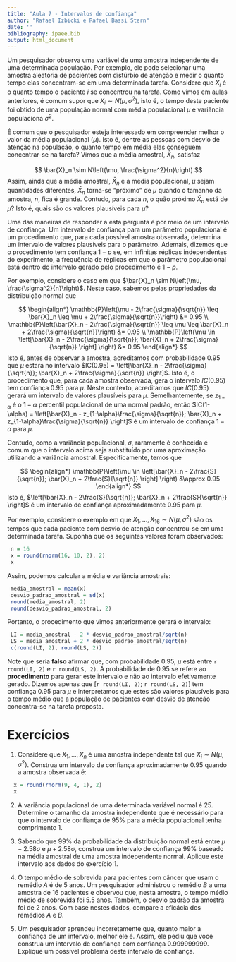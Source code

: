 ```yaml
---
title: "Aula 7 - Intervalos de confiança"
author: "Rafael Izbicki e Rafael Bassi Stern"
date: ''
bibliography: ipaee.bib
output: html_document
---
```


Um pesquisador observa uma variável de uma
amostra independente de
uma determinada população. Por exemplo,
ele pode selecionar uma amostra aleatória
de pacientes com distúrbio de atenção e
medir o quanto tempo elas
concentram-se em uma determinada tarefa.
Considere que $X_i$ é o quanto tempo
o paciente $i$ se concentrou na tarefa.
Como vimos em aulas anteriores,
é comum supor que $X_i \sim N(\mu, \sigma^2)$,
isto é, o tempo deste paciente foi
obtido de uma população normal com
média populacional $\mu$ e
variância populaciona $\sigma^2$.

É comum que o pesquisador esteja interessado em
compreender melhor o valor da média populacional ($\mu$).
Isto é, dentre as pessoas com desvio de atenção
na população, o quanto tempo em média elas
conseguem concentrar-se na tarefa?
Vimos que a média amostral, $\bar{X}_n$, satisfaz

$$ \bar{X}_n \sim N\left(\mu, \frac{\sigma^2}{n}\right) $$
Assim, ainda que a média amostral, $\bar{X}_n$ e
a média populacional, $\mu$ sejam quantidades diferentes,
$\bar{X}_n$ torna-se "próximo" de $\mu$ quando
o tamanho da amostra, $n$, fica é grande.
Contudo, para cada $n$, 
o quão próximo $\bar{X}_n$ está de $\mu$?
Isto é, quais são os valores plausíveis para $\mu$?

Uma das maneiras de responder 
a esta pergunta é por meio de
um intervalo de confiança.
Um intervalo de confiança
para um parâmetro populacional é
um procedimento que,
para cada possível amostra observada,
determina um intervalo de valores
plausíveis para o parâmetro.
Ademais, dizemos que o procedimento tem
confiança $1-p$ se,
em infinitas réplicas independentes do experimento,
a frequência de réplicas em que
o parâmetro populacional está
dentro do intervalo gerado
pelo procedimento é $1-p$.

Por exemplo, considere o caso em que
$\bar{X}_n \sim N\left(\mu, \frac{\sigma^2}{n}\right)$.
Neste caso, sabemos pelas propriedades
da distribuição normal que

$$
\begin{align*}
 \mathbb{P}\left(\mu - 2\frac{\sigma}{\sqrt{n}} 
 \leq \bar{X}_n \leq \mu + 2\frac{\sigma}{\sqrt{n}}\right) &= 0.95 \\
 \mathbb{P}\left(\bar{X}_n - 2\frac{\sigma}{\sqrt{n}} 
 \leq \mu \leq \bar{X}_n + 2\frac{\sigma}{\sqrt{n}}\right) &= 0.95 \\
 \mathbb{P}\left(\mu \in 
 \left[\bar{X}_n - 2\frac{\sigma}{\sqrt{n}}; \bar{X}_n + 2\frac{\sigma}{\sqrt{n}} \right] \right) &= 0.95
\end{align*}
$$
Isto é, antes de observar a amostra,
acreditamos com probabilidade 0.95 que
$\mu$ estará no intervalo 
$IC(0.95) = \left[\bar{X}_n - 2\frac{\sigma}{\sqrt{n}}; \bar{X}_n + 2\frac{\sigma}{\sqrt{n}} \right]$.
Isto é, o procedimento que, para cada amostra observada, gera o intervalo 
$IC(0.95)$ tem confiança $0.95$ para $\mu$.
Neste contexto, acreditamos que 
$IC(0.95)$ gerará um intervalo de valores plausíveis para $\mu$.
Semelhantemente, se $z_{1-\alpha}$ é o $1-\alpha$ percentil
populacional de uma normal padrão, então
$IC(1-\alpha) = \left[\bar{X}_n - z_{1-\alpha}\frac{\sigma}{\sqrt{n}}; \bar{X}_n + z_{1-\alpha}\frac{\sigma}{\sqrt{n}} \right]$ é
um intervalo de confiança $1-\alpha$ para $\mu$.

Contudo, como a variância populacional, $\sigma$, 
raramente é conhecida é comum que o intervalo acima
seja substituído por uma aproximação
utilizando a variância amostral. 
Especificamente, temos que

$$
 \begin{align*}
  \mathbb{P}\left(\mu \in 
 \left[\bar{X}_n - 2\frac{S}{\sqrt{n}}; \bar{X}_n + 2\frac{S}{\sqrt{n}} \right] \right) &\approx 0.95
\end{align*}
$$
Isto é,
$\left[\bar{X}_n - 2\frac{S}{\sqrt{n}}; \bar{X}_n + 2\frac{S}{\sqrt{n}} \right]$
é um intervalo de confiança aproximadamente $0.95$ para $\mu$.

Por exemplo, considere o exemplo em que
$X_1,\ldots,X_{16} \sim N(\mu,\sigma^2)$ são
os tempos que cada paciente com desvio de atenção
concentrou-se em uma determinada tarefa.
Suponha que os seguintes valores foram observados:

```r
 n = 16
 x = round(rnorm(16, 10, 2), 2)
 x
```

Assim, podemos calcular a média e
variância amostrais:

```r
 media_amostral = mean(x)
 desvio_padrao_amostral = sd(x)
 round(media_amostral, 2)
 round(desvio_padrao_amostral, 2)
```

Portanto, o procedimento que vimos anteriormente
gerará o intervalo:

```r
 LI = media_amostral - 2 * desvio_padrao_amostral/sqrt(n)
 LS = media_amostral + 2 * desvio_padrao_amostral/sqrt(n)
 c(round(LI, 2), round(LS, 2))
```

Note que seria **falso** afirmar que, 
com probabilidade $0.95$, $\mu$ está entre
`r round(LI, 2)` e `r round(LS, 2)`.
A probabilidade de $0.95$ se refere
ao **procedimento** para gerar este intervalo e
não ao intervalo efetivamente gerado.
Dizemos apenas que 
[`r round(LI, 2)`; `r round(LS, 2)`] tem
confiança $0.95$ para $\mu$ e
interpretamos que estes são valores
plausíveis para o tempo médio que
a população de pacientes com desvio de atenção
concentra-se na tarefa proposta.

# Exercícios

1. Considere que $X_1, \ldots, X_n$ é
   uma amostra independente tal que
   $X_i \sim N(\mu, \sigma^2)$.
   Construa um intervalo de confiança
   aproximadamente $0.95$ quando
   a amostra observada é:

```r
  x = round(rnorm(9, 4, 1), 2)
  x
```

2. A variância populacional de uma determinada variável normal é $25$.
   Determine o tamanho da amostra independente que
   é necessário para que o intervalo de confiança de $95\%$ para
   a média populacional tenha comprimento 1.

3. Sabendo que $99\%$ da probabilidade da 
   distribuição normal está entre
   $\mu - 2.58\sigma$ e $\mu + 2.58\sigma$,
   construa um intervalo de confiança $99\%$ baseado
   na média amostral de uma amostra independente normal.
   Aplique este intervalo aos dados do exercício 1.

4. O tempo médio de sobrevida para pacientes com câncer 
   que usam o remédio $A$ é de 5 anos.
   Um pesquisador administrou o remédio $B$ a
   uma amostra de $16$ pacientes e observou que,
   nesta amostra, o tempo médio
   médio de sobrevida foi $5.5$ anos.
   Também, o desvio padrão da amostra foi de $2$ anos.
   Com base nestes dados, compare a eficácia
   dos remédios $A$ e $B$.

5. Um pesquisador aprendeu incorretamente que,
   quanto maior a confiança de um intervalo,
   melhor ele é. Assim, ele pediu que
   você construa um intervalo de confiança
   com confiança $0.999999999$. Explique
   um possível problema deste intervalo de confiança.
